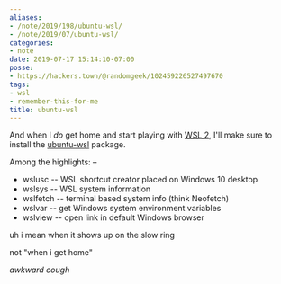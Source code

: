 ```yaml
---
aliases:
- /note/2019/198/ubuntu-wsl/
- /note/2019/07/ubuntu-wsl/
categories:
- note
date: 2019-07-17 15:14:10-07:00
posse:
- https://hackers.town/@randomgeek/102459226527497670
tags:
- wsl
- remember-this-for-me
title: ubuntu-wsl
---
```


And when I *do* get home and start playing with [WSL 2][], I'll make sure to install
the [ubuntu-wsl][] package.

[ubuntu-wsl]: https://packages.ubuntu.com/bionic-updates/ubuntu-wsl
[WSL 2]: /post/2019/07/wanting-wsl-2/

<Quote>

Among the highlights: –

* wslusc -- WSL shortcut creator placed on Windows 10 desktop
* wslsys -- WSL system information
* wslfetch -- terminal based system info (think Neofetch)
* wslvar -- get Windows system environment variables
* wslview -- open link in default Windows browser

</Quote>

uh i mean when it shows up on the slow ring

not "when i get home"

*awkward cough*
